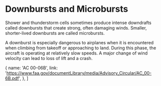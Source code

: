 

# Downbursts and Microbursts

Shower and thunderstorm cells sometimes produce intense downdrafts called
downbursts that create strong, often damaging winds. Smaller, shorter-lived
downbursts are called microbursts.

A downburst is especially dangerous to airplanes when it is encountered when
climbing from takeoff or approaching to land. During this phase, the aircraft is
operating at relatively slow speeds. A major change of wind velocity can lead to
loss of lift and a crash.

  {
    name: 'AC 00-06B',
    link: 'https://www.faa.gov/documentLibrary/media/Advisory_Circular/AC_00-6B.pdf',
  },
]
